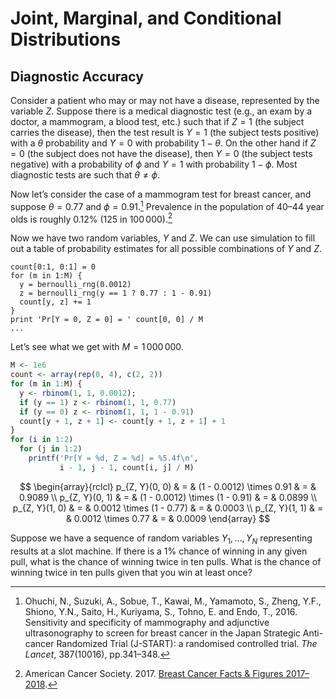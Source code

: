 # Joint, Marginal, and Conditional Distributions

## Diagnostic Accuracy

Consider a patient who may or may not have a disease, represented by
the variable $Z$.  Suppose there is a medical diagnostic test (e.g.,
an exam by a doctor, a mammogram, a blood test, etc.) such that if $Z
= 1$ (the subject carries the disease), then the test result is $Y =
1$ (the subject tests positive) with a $\theta$ probability and $Y =
0$ with probability $1 - \theta$.  On the other hand if $Z = 0$ (the
subject does not have the disease), then $Y = 0$ (the subject tests
negative) with a probability of $\phi$ and $Y = 1$ with probability $1
- \phi$.  Most diagnostic tests are such that $\theta \neq \phi$.

Now let's consider the case of a mammogram test for breast cancer, and
suppose $\theta = 0.77$ and $\phi = 0.91$.^[Ohuchi, N., Suzuki, A.,
Sobue, T., Kawai, M., Yamamoto, S., Zheng, Y.F., Shiono, Y.N., Saito,
H., Kuriyama, S., Tohno, E. and Endo, T., 2016. Sensitivity and
specificity of mammography and adjunctive ultrasonography to screen
for breast cancer in the Japan Strategic Anti-cancer Randomized Trial
(J-START): a randomised controlled trial. *The Lancet*, 387(10016),
pp.341--348.]  Prevalence in the population of 40--44 year olds is
roughly 0.12% (125 in $100\,000$).^[American Cancer Society.  2017.
[Breast Cancer Facts & Figures 2017--2018](https://www.cancer.org/content/dam/cancer-org/research/cancer-facts-and-statistics/breast-cancer-facts-and-figures/breast-cancer-facts-and-figures-2017-2018.pdf).]

Now we have two random variables, $Y$ and $Z$.  We can use simulation
to fill out a table of probability estimates for all possible
combinations of $Y$ and $Z$.

```
count[0:1, 0:1] = 0
for (m in 1:M) {
  y = bernoulli_rng(0.0012)
  z = bernoulli_rng(y == 1 ? 0.77 : 1 - 0.91)
  count[y, z] += 1
}
print 'Pr[Y = 0, Z = 0] = ' count[0, 0] / M
...
```

Let's see what we get with $M = 1\,000\,000$.

```r
M <- 1e6
count <- array(rep(0, 4), c(2, 2))
for (m in 1:M) {
  y <- rbinom(1, 1, 0.0012);
  if (y == 1) z <- rbinom(1, 1, 0.77)
  if (y == 0) z <- rbinom(1, 1, 1 - 0.91)
  count[y + 1, z + 1] <- count[y + 1, z + 1] + 1
}
for (i in 1:2)
  for (j in 1:2)
    printf('Pr[Y = %d, Z = %d] = %5.4f\n',
           i - 1, j - 1, count[i, j] / M)
```

$$
\begin{array}{rclcl}
p_{Z, Y}(0, 0) & = & (1 - 0.0012) \times 0.91 & = & 0.9089
\\
p_{Z, Y}(0, 1) & = & (1 - 0.0012) \times (1 - 0.91) & = & 0.0899
\\
p_{Z, Y}(1, 0) & = & 0.0012 \times (1 - 0.77) & = & 0.0003
\\
p_{Z, Y}(1, 1) & = & 0.0012 \times 0.77 & = & 0.0009
\end{array}
$$


Suppose we have a sequence of random variables $Y_1, \ldots, Y_N$
representing results at a slot machine.  If there is a 1% chance of
winning in any given pull, what is the chance of winning twice in ten
pulls.  What is the chance of winning twice in ten pulls given that
you win at least once?